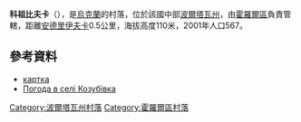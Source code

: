 {{coord|49|43|16|N|33|10|47|E|scale:100000_region:UA|display=title}}

'''科祖比夫卡'''（{{lang-uk|Козубівка}}），是[[烏克蘭|烏克蘭]]的村落，位於該國中部[[波爾塔瓦州|波爾塔瓦州]]，由[[霍羅爾區|霍羅爾區]]負責管轄，距離[[安德里伊夫卡_(霍羅爾區)|安德里伊夫卡]]0.5公里，海拔高度110米，2001年人口567。

==參考資料==
* [http://gska2.rada.gov.ua/pls/z7502/A005?rdat1=25.04.2009&rf7571=26694 картка]{{dead link|date=2018年4月 |bot=InternetArchiveBot |fix-attempted=yes }}
* [http://weather.in.ua/ua/poltavskaja/11034 Погода в селі Козубівка] {{Wayback|url=http://weather.in.ua/ua/poltavskaja/11034 |date=20111220032918 }}

{{DEFAULTSORT:Козубівка}}
[[Category:波爾塔瓦州村落|Category:波爾塔瓦州村落]]
[[Category:霍羅爾區村落|Category:霍羅爾區村落]]


{{Poltava-geo-stub}}